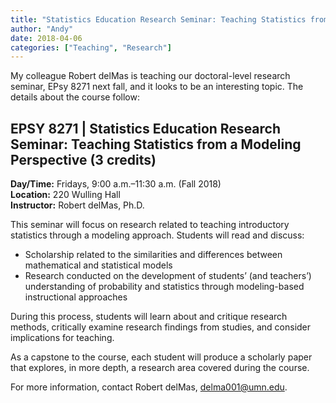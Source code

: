 ```yaml
---
title: "Statistics Education Research Seminar: Teaching Statistics from a Modeling Perspective"
author: "Andy"
date: 2018-04-06
categories: ["Teaching", "Research"]
---
```


My colleague Robert delMas is teaching our doctoral-level research seminar, EPsy 8271 next fall, and it looks to be an interesting topic. The details about the course follow:


## EPSY 8271 | Statistics Education Research Seminar: Teaching Statistics from a Modeling Perspective (3 credits)


**Day/Time:** Fridays, 9:00 a.m.&ndash;11:30 a.m. (Fall 2018)<br />
**Location:** 220 Wulling Hall <br />
**Instructor:** Robert delMas, Ph.D.

This seminar will focus on research related to teaching introductory statistics through a modeling approach. Students will read and discuss:

- Scholarship related to the similarities and differences between mathematical and statistical models
- Research conducted on the development of students' (and teachers') understanding of probability and statistics through modeling-based instructional approaches

During this process, students will learn about and critique research methods, critically examine research findings from studies, and consider implications for teaching.

As a capstone to the course, each student will produce a scholarly paper that explores, in more depth, a research area covered during the course.
 
For more information, contact Robert delMas, [delma001@umn.edu](mailto::delma001@umn.edu). 
